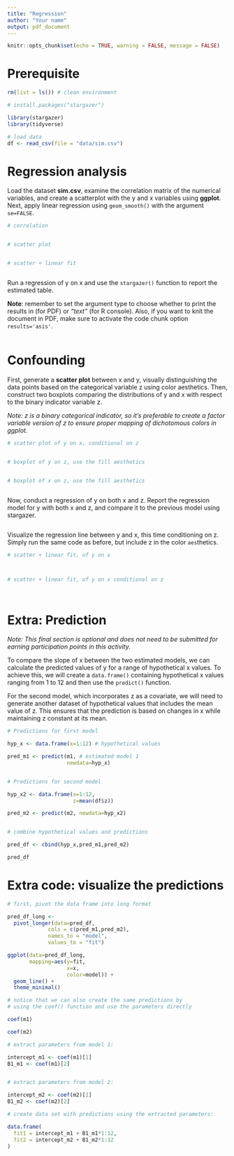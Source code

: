 ```yaml
---
title: "Regression"
author: "Your name"
output: pdf_document
---
```


```r
knitr::opts_chunk$set(echo = TRUE, warning = FALSE, message = FALSE)
```

# Prerequisite

```r

rm(list = ls()) # clean environment

# install.packages("stargazer")

library(stargazer)
library(tidyverse)

# load data
df <- read_csv(file = "data/sim.csv")
```


# Regression analysis

Load the dataset **sim.csv**, examine the correlation matrix of the numerical variables, and create a scatterplot with the y and x variables using **ggplot**. Next, apply linear regression using `geom_smooth()` with the argument `se=FALSE`.

```r

# correlation


# scatter plot


# scatter + linear fit



```


Run a regression of y on x and use the `stargazer()` function to report the estimated table. 

**Note**: remember to set the argument type to choose whether to print the results in \LaTeX (for PDF) or *"text"* (for R console). Also, if you want to knit the document in PDF, make sure to activate the code chunk option `results='asis'`.

```r


```


# Confounding

First, generate a **scatter plot** between x and y, visually distinguishing the data points based on the categorical variable z using color aesthetics. Then, construct two boxplots comparing the distributions of y and x with respect to the binary indicator variable z. 

*Note: z is a binary categorical indicator, so it's preferable to create a factor variable version of z to ensure proper mapping of dichotomous colors in ggplot.*

```r


# scatter plot of y on x, conditional on z


# boxplot of y on z, use the fill aesthetics


# boxplot of x on z, use the fill aesthetics



```

Now, conduct a regression of y on both x and z. Report the regression model for y with both x and z, and compare it to the previous model using stargazer.

```r



```


Visualize the regression line between y and x, this time conditioning on z. Simply run the same code as before, but include z in the color `aes`thetics.


```r

# scatter + linear fit, of y on x



# scatter + linear fit, of y on x conditional on z




```



# Extra: Prediction


*Note: This final section is optional and does not need to be submitted for earning participation points in this activity.*

To compare the slope of x between the two estimated models, we can calculate the predicted values of y for a range of hypothetical x values. To achieve this, we will create a `data.frame()` containing hypothetical x values ranging from 1 to 12 and then use the `predict()` function.

For the second model, which incorporates z as a covariate, we will need to generate another dataset of hypothetical values that includes the mean value of z. This ensures that the prediction is based on changes in x while maintaining z constant at its mean.


```r
# Predictions for first model

hyp_x <- data.frame(x=1:12) # hypothetical values

pred_m1 <- predict(m1, # estimated model 1
                   newdata=hyp_x)


# Predictions for second model

hyp_x2 <- data.frame(x=1:12,
                     z=mean(df$z))

pred_m2 <- predict(m2, newdata=hyp_x2)


# combine hypothetical values and predictions

pred_df <- cbind(hyp_x,pred_m1,pred_m2)

pred_df

```



# Extra code: visualize the predictions


```r

# first, pivot the data frame into long format

pred_df_long <-
  pivot_longer(data=pred_df,
             cols = c(pred_m1,pred_m2),
             names_to = "model",
             values_to = "fit")

ggplot(data=pred_df_long,
       mapping=aes(y=fit,
                   x=x,
                   color=model)) +
  geom_line() +
  theme_minimal()


```






```r

# notice that we can also create the same predictions by
# using the coef() function and use the parameters directly

coef(m1)

coef(m2)

# extract parameters from model 1:

intercept_m1 <- coef(m1)[1]
B1_m1 <- coef(m1)[2]


# extract parameters from model 2:

intercept_m2 <- coef(m2)[1]
B1_m2 <- coef(m2)[2]

# create data set with predictions using the extracted parameters:

data.frame(
  fit1 = intercept_m1 + B1_m1*1:12,
  fit2 = intercept_m2 + B1_m2*1:12
)


```
